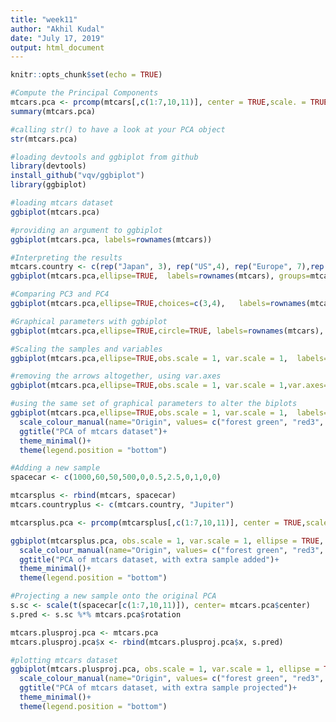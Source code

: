 ---
title: "week11"
author: "Akhil Kudal"
date: "July 17, 2019"
output: html_document
---

```{r setup, include=FALSE}
knitr::opts_chunk$set(echo = TRUE)
```

```{r}
#Compute the Principal Components
mtcars.pca <- prcomp(mtcars[,c(1:7,10,11)], center = TRUE,scale. = TRUE)
summary(mtcars.pca)
```

```{r}
#calling str() to have a look at your PCA object
str(mtcars.pca)
```

```{r}
#loading devtools and ggbiplot from github
library(devtools)
install_github("vqv/ggbiplot")
library(ggbiplot)
```
```{r}
#loading mtcars dataset
ggbiplot(mtcars.pca)
```

```{r}
#providing an argument to ggbiplot
ggbiplot(mtcars.pca, labels=rownames(mtcars))
```

```{r}
#Interpreting the results
mtcars.country <- c(rep("Japan", 3), rep("US",4), rep("Europe", 7),rep("US",3), "Europe", rep("Japan", 3), rep("US",4), rep("Europe", 3), "US", rep("Europe", 3))
ggbiplot(mtcars.pca,ellipse=TRUE,  labels=rownames(mtcars), groups=mtcars.country)
```

```{r}
#Comparing PC3 and PC4
ggbiplot(mtcars.pca,ellipse=TRUE,choices=c(3,4),   labels=rownames(mtcars), groups=mtcars.country)
```

```{r}
#Graphical parameters with ggbiplot
ggbiplot(mtcars.pca,ellipse=TRUE,circle=TRUE, labels=rownames(mtcars), groups=mtcars.country)
```

```{r}
#Scaling the samples and variables
ggbiplot(mtcars.pca,ellipse=TRUE,obs.scale = 1, var.scale = 1,  labels=rownames(mtcars), groups=mtcars.country)
```

```{r}
#removing the arrows altogether, using var.axes
ggbiplot(mtcars.pca,ellipse=TRUE,obs.scale = 1, var.scale = 1,var.axes=FALSE,   labels=rownames(mtcars), groups=mtcars.country)
```

```{r}
#using the same set of graphical parameters to alter the biplots
ggbiplot(mtcars.pca,ellipse=TRUE,obs.scale = 1, var.scale = 1,  labels=rownames(mtcars), groups=mtcars.country) +
  scale_colour_manual(name="Origin", values= c("forest green", "red3", "dark blue"))+
  ggtitle("PCA of mtcars dataset")+
  theme_minimal()+
  theme(legend.position = "bottom")
```

```{r}
#Adding a new sample
spacecar <- c(1000,60,50,500,0,0.5,2.5,0,1,0,0)

mtcarsplus <- rbind(mtcars, spacecar)
mtcars.countryplus <- c(mtcars.country, "Jupiter")

mtcarsplus.pca <- prcomp(mtcarsplus[,c(1:7,10,11)], center = TRUE,scale. = TRUE)

ggbiplot(mtcarsplus.pca, obs.scale = 1, var.scale = 1, ellipse = TRUE, circle = FALSE, var.axes=TRUE, labels=c(rownames(mtcars), "spacecar"), groups=mtcars.countryplus)+
  scale_colour_manual(name="Origin", values= c("forest green", "red3", "violet", "dark blue"))+
  ggtitle("PCA of mtcars dataset, with extra sample added")+
  theme_minimal()+
  theme(legend.position = "bottom")
```

```{r}
#Projecting a new sample onto the original PCA
s.sc <- scale(t(spacecar[c(1:7,10,11)]), center= mtcars.pca$center)
s.pred <- s.sc %*% mtcars.pca$rotation

mtcars.plusproj.pca <- mtcars.pca
mtcars.plusproj.pca$x <- rbind(mtcars.plusproj.pca$x, s.pred)
```

```{r}
#plotting mtcars dataset
ggbiplot(mtcars.plusproj.pca, obs.scale = 1, var.scale = 1, ellipse = TRUE, circle = FALSE, var.axes=TRUE, labels=c(rownames(mtcars), "spacecar"), groups=mtcars.countryplus)+
  scale_colour_manual(name="Origin", values= c("forest green", "red3", "violet", "dark blue"))+
  ggtitle("PCA of mtcars dataset, with extra sample projected")+
  theme_minimal()+
  theme(legend.position = "bottom")
```
